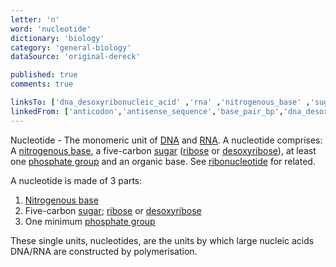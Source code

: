 ```yaml
---
letter: 'n'
word: 'nucleotide'
dictionary: 'biology'
category: 'general-biology'
dataSource: 'original-dereck'

published: true
comments: true

linksTo: ['dna_desoxyribonucleic_acid' ,'rna' ,'nitrogenous_base' ,'sugar' ,'ribose' ,'desoxyribose' ,'phosphateGroup' ,'ribonucleotides']
linkedFrom: ['anticodon','antisense_sequence','base_pair_bp','dna_desoxyribonucleic_acid','de_novo','monomer','motif','nucleoside','oligo_oligomer_oligonucleotide','oligo_oligomer_oligonucleotide','oligo_oligomer_oligonucleotide','primer','processitivity','rna','rna','ribonucleotides','sense_sequence','sequence','tale_taler_talen','trna','trna','5_prime_end_5']
---
```


<a id="nucleotide">Nucleotide</a> - The monomeric unit of [DNA](#dna_desoxyribonucleic_acid) and [RNA](#rna). A nucleotide comprises: A [nitrogenous base](#nitrogenous_base), a five-carbon [sugar](#sugar) ([ribose](#ribose) or [desoxyribose](#desoxyribose)), at least one [phosphate group](#phosphateGroup) and an organic base. See [ribonucleotide](#ribonucleotides) for related.

 A nucleotide is made of 3 parts:

1. [Nitrogenous base](#nitrogenous_base)
2. Five-carbon [sugar](#sugar); [ribose](#ribose) or [desoxyribose](#desoxyribose)
3. One minimum [phosphate group](#phosphateGroup)

 These single units, nucleotides, are the units by which large nucleic acids DNA/RNA are constructed by polymerisation.